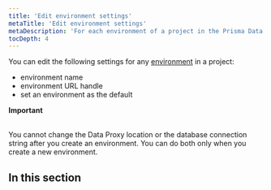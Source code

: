 ```yaml
---
title: 'Edit environment settings'
metaTitle: 'Edit environment settings'
metaDescription: 'For each environment of a project in the Prisma Data Platform, you can change the environment name, URL handle, or set that environment as the default for the project.'
tocDepth: 4
---
```


<TopBlock>

You can edit the following settings for any [environment](/data-platform/environments) in a project:

- environment name
- environment URL handle
- set an environment as the default

<Admonition type="alert">

**Important**<br /><br />

You cannot change the Data Proxy location or the database connection string after you create an environment. You can do both only when you create a new environment.

</Admonition>

</TopBlock>

## In this section

<Subsections depth="2" />

